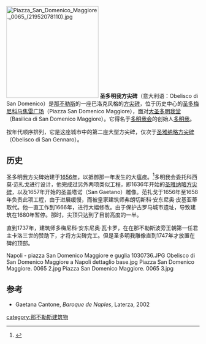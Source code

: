 {{Coord|40|50|54.83|N|14|15|17.51|E|display=title}}
[[File:Piazza_San_Domenico_Maggiore._0065_(21952078110).jpg|240px]]
'''圣多明我方尖碑'''（意大利语：Obelisco di San Domenico）是[[那不勒斯|那不勒斯]]的一座巴洛克风格的[[方尖碑|方尖碑]]，位于历史中心的[[圣多梅尼科马焦雷广场|圣多梅尼科马焦雷广场]]（Piazza San Domenico Maggiore），面对[[大圣多明我堂|大圣多明我堂]]（Basilica di San Domenico Maggiore）。它得名于[[多明我会|多明我会]]的创始人[[多明我|多明我]]。

按年代顺序排列，它是这座城市中的第二座大型方尖碑，仅次于[[圣雅纳略方尖碑|圣雅纳略方尖碑]]（Obelisco di San Gennaro）。

== 历史 ==
圣多明我方尖碑始建于[[1656年|1656年]]，以抵御那一年发生的大瘟疫。<ref name="T165">{{Référence Harvard sans parenthèses|Touring Club Italiano, 2008|p. 165}}</ref>多明我会委托科西莫·范扎戈进行设计，他完成过另外两项类似工程，即1636年开始的[[圣雅纳略方尖碑|圣雅纳略方尖碑]]，以及1657年开始的圣盖塔诺（San Gaetano）雕像。范扎戈于1656年至1658年负责此项工程，由于进展缓慢，而被皇家建筑师弗朗切斯科·安东尼奥·皮基亚蒂取代。他一直工作到1666年，进行大幅修改。由于保护古罗马城市遗址，导致建筑在1680年暂停。那时，尖顶只达到了目前高度的一半。

直到1737年，建筑师多梅尼科·安东尼奥·瓦卡罗，在在那不勒斯波旁王朝第一任君主卡洛三世的赞助下，才将方尖碑完工。但是圣多明我雕像直到1747年才放置在碑的顶部。

<gallery>
Napoli - piazza San Domenico Maggiore e guglia 1030736.JPG
Obelisco di San Domenico Maggiore a Napoli dettaglio base.jpg
Piazza San Domenico Maggiore. 0065 2.jpg
Piazza San Domenico Maggiore. 0065 3.jpg
</gallery>

== 参考 ==
* Gaetana Cantone, ''Baroque de Naples'', Laterza, 2002
<references />
[[category:那不勒斯建筑物|category:那不勒斯建筑物]]